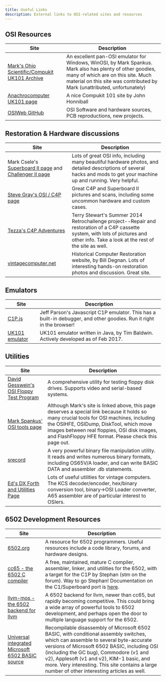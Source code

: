 ```yaml
---
title: Useful Links
description: External links to OSI-related sites and resources
---
```

<style>
{`
table td:first-child {
  width: 40%;
}
`}
</style>

## OSI Resources

| Site | Description |
|------|-------------|
| [Mark's Ohio Scientific/Compukit UK101 Archive](http://osi.marks-lab.com) | An excellent pan-OSI emulator for Windows, WinOSI, by Mark Spankus. Mark also has plenty of other goodies, many of which are on this site. Much material on this site was contributed by Mark (unattributed, unfortunately) |
| [Anachrocomputer UK101 page](https://anachrocomputer.github.io/uk101.htm) | A nice Compukit 101 site by John Honniball |
| [OSIWeb GitHub](https://github.com/osiweb) | OSI Software and hardware sources, PCB reproductions, new projects. |

## Restoration & Hardware discussions

| Site | Description |
|------|-------------|
| Mark Csele's [Superboard II page](https://markcsele.ca/hobbies/my-vintage-computers/ohio-scientific-superboard-ii) and [Challenger II page](https://markcsele.ca/hobbies/my-vintage-computers/ohio-scientific-500-series-challenger-ii) | Lots of great OSI info, including many beautiful hardware photos, and detailed descriptions of several hacks and mods to get your machine up and running. Very helpful. |
| [Steve Gray's OSI / C4P page](http://www.6502.org/users/sjgray/computer/osi-c4p/index.html) | Great C4P and Superboard II pictures and scans, including some uncommon hardware and custom cases. |
| [Tezza's C4P Adventures](http://www.classic-computers.org.nz/blog/2014-06-30-fixing-C4P-ram-expansion-board.htm) | Terry Stewart's Summer 2014 Retrochallenge project--Repair and restoration of a C4P cassette system, with lots of pictures and other info. Take a look at the rest of the site as well. |
| [vintagecomputer.net](http://vintagecomputer.net) | Historical Computer Restoration website, by Bill Degnan. Lots of interesting hands-on restoration photos and discussion. Great site. |

## Emulators

| Site | Description |
|------|-------------|
| [C1P.js](http://www.pcjs.org/docs/c1pjs/) | Jeff Parson's Javascript C1P emulator. This has a built-in debugger, and other goodies. Run it right in the browser! |
| [UK101 emulator](http://uk101.sourceforge.net/) | UK101 emulator written in Java, by Tim Baldwin. Actively developed as of Feb 2017. |

## Utilities

| Site | Description |
|------|-------------|
| [David Gesswein's OSI Floppy Test Program](http://www.pdp8online.com/osi/osi-floppy-test.shtml) | A comprehensive utility for testing floppy disk drives. Supports video and serial-based systems. |
| [Mark Spankus' OSI tools page](https://osi.marks-lab.com/software/tools.html) | Although Mark's site is linked above, this page deserves a special link because it holds so many crucial tools for OSI machines, including the OSIHFE, OSIDump, DiskTool, which move images between real floppies, OSI disk images, and FlashFloppy HFE format. Please check this page out.|
| [srecord](http://srecord.sourceforge.net/) | A very powerful binary file manipulation utility. It reads and writes numerous binary formats, including OS65V/A loader, and can write BASIC DATA and assembler .db statements. |
| [Ed's DX Forth and Utilities Page](https://dxforth.mirrors.minimaltype.com) | Lots of useful utilities for vintage computers.  The KCS decoder/encoder, hex/binary conversion tool, binary->OSI Loader converter, A65 assembler are of particular interest to OSIers.|

## 6502 Development Resources

| Site | Description |
|------|-------------|
| [6502.org](http://6502.org/) | A resource for 6502 programmers. Useful resources include a code library, forums, and hardware designs. |
| [cc65 - the 6502 C compiler](http://cc65.github.io/cc65/) | A free, maintained, mature C compiler, assembler, linker, and utilities for the 6502, with a target for the C1P by Stephan (stm on the forum). Way to go Stephan! Documentation on the C1/Superboard port is [here](http://cc65.github.io/doc/osi.html). |
| [llvm-mos - the 6502 backend for llvm](https://llvm-mos.org) | A 6502 backend for llvm, newer than cc65, but rapidly becoming competitive.  This could bring a wide array of powerful tools to 6502 development, and perhaps open the door to multiple language support for the 6502. |
| [Universal integrated Microsoft 6502 BASIC source](http://www.pagetable.com/?p=46) | Recompilable disassembly of Microsoft 6502 BASIC, with conditional assembly switches, which can assemble to several byte-accurate versions of Microsoft 6502 BASIC, including OSI (including the GC bug), Commodore (v1 and v2), Applesoft (v1 and v2), KIM-1 basic, and more. Very interesting. This site contains a large number of other interesting articles as well. |

